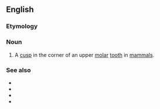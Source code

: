 ==English==

===Etymology===
{{prefix|en|proto|cone}}

===Noun===
{{wikipedia}}
{{en-noun}}

# {{lb|en|anatomy}} A [[cusp]] in the corner of an upper [[molar]] [[tooth]] in [[mammal]]s.

===See also===
* {{l|en|deuterocone}}
* {{l|en|metacone}}
* {{l|en|paracone}}
* {{l|en|hypocone}}